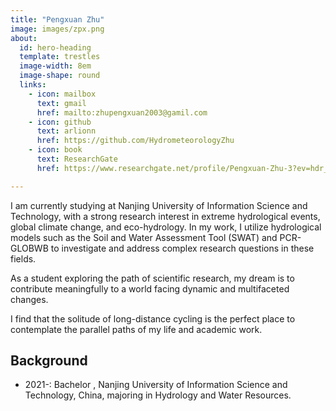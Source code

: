 ```yaml
---
title: "Pengxuan Zhu"
image: images/zpx.png
about:
  id: hero-heading
  template: trestles
  image-width: 8em
  image-shape: round
  links:
    - icon: mailbox
      text: gmail
      href: mailto:zhupengxuan2003@gamil.com
    - icon: github
      text: arlionn
      href: https://github.com/HydrometeorologyZhu
    - icon: book
      text: ResearchGate
      href: https://www.researchgate.net/profile/Pengxuan-Zhu-3?ev=hdr_xprf

---
```


::: {#hero-heading}

I am currently studying at Nanjing University of Information Science and Technology, with a strong research interest in extreme hydrological events, global climate change, and eco-hydrology.  In my work, I utilize hydrological models such as the Soil and Water Assessment Tool (SWAT) and PCR-GLOBWB to investigate and address complex research questions in these fields.

As a student exploring the path of scientific research, my dream is to contribute meaningfully to a world facing dynamic and multifaceted changes.

I find that the solitude of long-distance cycling is the perfect place to contemplate the parallel paths of my life and academic work.


## Background

- 2021-: Bachelor , Nanjing University of Information Science and Technology, China, majoring in Hydrology and Water Resources.

:::
